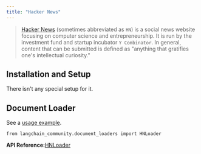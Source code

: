 ```yaml
---
title: "Hacker News"
---
```


> [Hacker News](https://en.wikipedia.org/wiki/Hacker_News) (sometimes abbreviated as `HN`) is a social news website focusing on computer science and entrepreneurship. It is run by the investment fund and startup incubator `Y Combinator`. In general, content that can be submitted is defined as "anything that gratifies one's intellectual curiosity."

## Installation and Setup

There isn't any special setup for it.

## Document Loader

See a [usage example](/src/oss/integrations/document_loaders/hacker_news).

```
from langchain_community.document_loaders import HNLoader
```

**API Reference:**[HNLoader](https://python.langchain.com/api_reference/community/document_loaders/langchain_community.document_loaders.hn.HNLoader.html)
